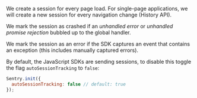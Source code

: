 We create a session for every page load. For single-page applications, we will create a new session for every navigation change (History API). 

We mark the session as crashed if an _unhandled error_ or _unhandled promise rejection_ bubbled up to the global handler.

We mark the session as an error if the SDK captures an event that contains an exception (this includes manually captured errors). 

By default, the JavaScript SDKs are sending sessions, to disable this toggle the flag `autoSessionTracking` to `false`:

```javascript
Sentry.init({
  autoSessionTracking: false // default: true
});
```
